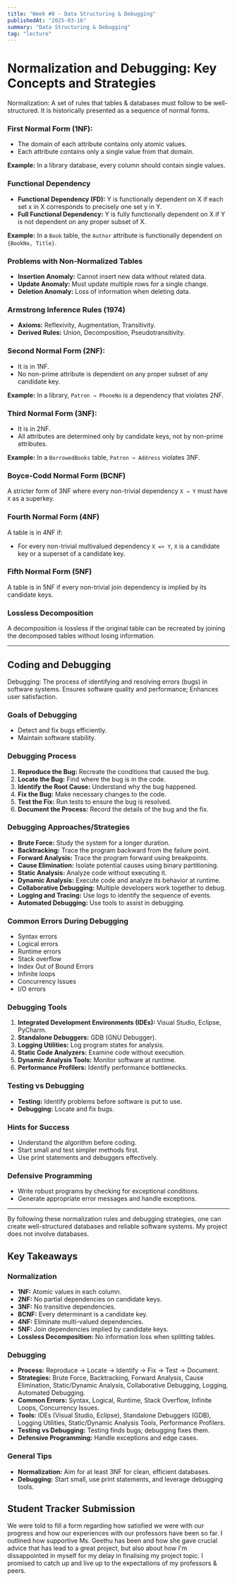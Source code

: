 ```yaml
---
title: "Week #8 - Data Structuring & Debugging"
publishedAt: "2025-03-16"
summary: "Data Structuring & Debugging"
tag: "lecture"
---
```


# Normalization and Debugging: Key Concepts and Strategies

Normalization: A set of rules that tables & databases must follow to be well-structured. 
It is historically presented as a sequence of normal forms.

### First Normal Form (1NF):
- The domain of each attribute contains only atomic values.
- Each attribute contains only a single value from that domain.

**Example:** In a library database, every column should contain single values.

### Functional Dependency
- **Functional Dependency (FD):** Y is functionally dependent on X if each set x in X corresponds to precisely one set y in Y.
- **Full Functional Dependency:** Y is fully functionally dependent on X if Y is not dependent on any proper subset of X.

**Example:** In a `Book` table, the `Author` attribute is functionally dependent on `{BookNo, Title}`.

### Problems with Non-Normalized Tables
- **Insertion Anomaly:** Cannot insert new data without related data.
- **Update Anomaly:** Must update multiple rows for a single change.
- **Deletion Anomaly:** Loss of information when deleting data.

### Armstrong Inference Rules (1974)
- **Axioms:** Reflexivity, Augmentation, Transitivity.
- **Derived Rules:** Union, Decomposition, Pseudotransitivity.

### Second Normal Form (2NF):
- It is in 1NF.
- No non-prime attribute is dependent on any proper subset of any candidate key.

**Example:** In a library, `Patron → PhoneNo` is a dependency that violates 2NF.

### Third Normal Form (3NF):
- It is in 2NF.
- All attributes are determined only by candidate keys, not by non-prime attributes.

**Example:** In a `BorrowedBooks` table, `Patron → Address` violates 3NF.

### Boyce-Codd Normal Form (BCNF)
A stricter form of 3NF where every non-trivial dependency `X → Y` must have `X` as a superkey.

### Fourth Normal Form (4NF)
A table is in 4NF if:
- For every non-trivial multivalued dependency `X => Y`, `X` is a candidate key or a superset of a candidate key.

### Fifth Normal Form (5NF)
A table is in 5NF if every non-trivial join dependency is implied by its candidate keys.

### Lossless Decomposition
A decomposition is lossless if the original table can be recreated by joining the decomposed tables without losing information.

---

## Coding and Debugging

Debugging: The process of identifying and resolving errors (bugs) in software systems. Ensures software quality and performance; Enhances user satisfaction.

### Goals of Debugging
- Detect and fix bugs efficiently.
- Maintain software stability.

### Debugging Process
1. **Reproduce the Bug:** Recreate the conditions that caused the bug.
2. **Locate the Bug:** Find where the bug is in the code.
3. **Identify the Root Cause:** Understand why the bug happened.
4. **Fix the Bug:** Make necessary changes to the code.
5. **Test the Fix:** Run tests to ensure the bug is resolved.
6. **Document the Process:** Record the details of the bug and the fix.

### Debugging Approaches/Strategies
- **Brute Force:** Study the system for a longer duration.
- **Backtracking:** Trace the program backward from the failure point.
- **Forward Analysis:** Trace the program forward using breakpoints.
- **Cause Elimination:** Isolate potential causes using binary partitioning.
- **Static Analysis:** Analyze code without executing it.
- **Dynamic Analysis:** Execute code and analyze its behavior at runtime.
- **Collaborative Debugging:** Multiple developers work together to debug.
- **Logging and Tracing:** Use logs to identify the sequence of events.
- **Automated Debugging:** Use tools to assist in debugging.

### Common Errors During Debugging
- Syntax errors
- Logical errors
- Runtime errors
- Stack overflow
- Index Out of Bound Errors
- Infinite loops
- Concurrency Issues
- I/O errors

### Debugging Tools
1. **Integrated Development Environments (IDEs):** Visual Studio, Eclipse, PyCharm.
2. **Standalone Debuggers:** GDB (GNU Debugger).
3. **Logging Utilities:** Log program states for analysis.
4. **Static Code Analyzers:** Examine code without execution.
5. **Dynamic Analysis Tools:** Monitor software at runtime.
6. **Performance Profilers:** Identify performance bottlenecks.

### Testing vs Debugging
- **Testing:** Identify problems before software is put to use.
- **Debugging:** Locate and fix bugs.

### Hints for Success
- Understand the algorithm before coding.
- Start small and test simpler methods first.
- Use print statements and debuggers effectively.

### Defensive Programming
- Write robust programs by checking for exceptional conditions.
- Generate appropriate error messages and handle exceptions.

---

By following these normalization rules and debugging strategies, one can create well-structured databases and reliable software systems.
My project does not involve databases. 

## Key Takeaways

### Normalization
- **1NF:** Atomic values in each column.
- **2NF:** No partial dependencies on candidate keys.
- **3NF:** No transitive dependencies.
- **BCNF:** Every determinant is a candidate key.
- **4NF:** Eliminate multi-valued dependencies.
- **5NF:** Join dependencies implied by candidate keys.
- **Lossless Decomposition:** No information loss when splitting tables.

### Debugging
- **Process:** Reproduce → Locate → Identify → Fix → Test → Document.
- **Strategies:** Brute Force, Backtracking, Forward Analysis, Cause Elimination, Static/Dynamic Analysis, Collaborative Debugging, Logging, Automated Debugging.
- **Common Errors:** Syntax, Logical, Runtime, Stack Overflow, Infinite Loops, Concurrency Issues.
- **Tools:** IDEs (Visual Studio, Eclipse), Standalone Debuggers (GDB), Logging Utilities, Static/Dynamic Analysis Tools, Performance Profilers.
- **Testing vs Debugging:** Testing finds bugs; debugging fixes them.
- **Defensive Programming:** Handle exceptions and edge cases.

### General Tips
- **Normalization:** Aim for at least 3NF for clean, efficient databases.
- **Debugging:** Start small, use print statements, and leverage debugging tools.

## Student Tracker Submission
We were told to fill a form regarding how satisfied we were with our progress and how our experiences with our professors have been so far.
I outlined how supportive Ms. Geethu has been and how she gave crucial advice that has lead to a great project, but also about how I'm dissappointed in myself for my delay in finalising my project topic.
I promised to catch up and live up to the expectations of my professors & peers. 
